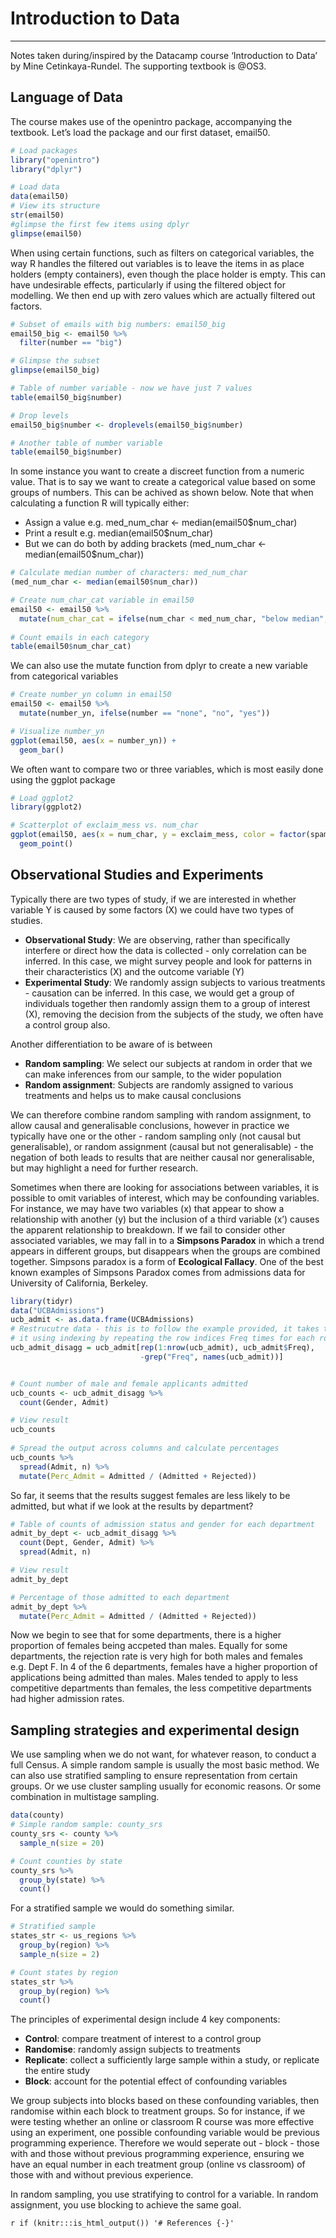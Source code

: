 # Introduction to Data
***
Notes taken during/inspired by the Datacamp course 'Introduction to Data' by Mine Cetinkaya-Rundel.  The supporting textbook is @OS3.

## Language of Data

The course makes use of the openintro package, accompanying the textbook.  Let's load the package and our first dataset, email50.

```r
# Load packages
library("openintro")
library("dplyr")

# Load data
data(email50)
# View its structure
str(email50)
#glimpse the first few items using dplyr
glimpse(email50)

```

When using certain functions, such as filters on categorical variables, the way R handles the filtered out variables is to leave the items in as place holders (empty containers), even though the place holder is empty.  This can have undesirable effects, particularly if using the filtered object for modelling.  We then end up with zero values which are actually filtered out factors.
```r
# Subset of emails with big numbers: email50_big
email50_big <- email50 %>%
  filter(number == "big")

# Glimpse the subset
glimpse(email50_big)

# Table of number variable - now we have just 7 values
table(email50_big$number)

# Drop levels
email50_big$number <- droplevels(email50_big$number)

# Another table of number variable
table(email50_big$number)
```

In some instance you want to create a discreet function from a numeric value.  That is to say we want to create a categorical value based on some groups of numbers.  This can be achived as shown below. Note that when calculating a function R will typically either:

* Assign a value e.g. med_num_char <- median(email50$num_char)
* Print a result e.g. median(email50$num_char)
* But we can do both by adding brackets (med_num_char <- median(email50$num_char))

```r
# Calculate median number of characters: med_num_char
(med_num_char <- median(email50$num_char))

# Create num_char_cat variable in email50
email50 <- email50 %>%
  mutate(num_char_cat = ifelse(num_char < med_num_char, "below median", "at or above median"))
  
# Count emails in each category
table(email50$num_char_cat)
```

We can also use the mutate function from dplyr to create a new variable from categorical variables

```r
# Create number_yn column in email50
email50 <- email50 %>%
  mutate(number_yn, ifelse(number == "none", "no", "yes"))

# Visualize number_yn
ggplot(email50, aes(x = number_yn)) +
  geom_bar()

```

We often want to compare two or three variables, which is most easily done using the ggplot package

```r
# Load ggplot2
library(ggplot2)

# Scatterplot of exclaim_mess vs. num_char
ggplot(email50, aes(x = num_char, y = exclaim_mess, color = factor(spam))) +
  geom_point()
```

## Observational Studies and Experiments

Typically there are two types of study, if we are interested in whether variable Y is caused by some factors (X) we could have two types of studies.
 
* **Observational Study**: We are observing, rather than specifically interfere or direct how the data is collected - only correlation can be inferred.  In this case, we might survey people and look for patterns in their characteristics (X) and the outcome variable (Y)
* **Experimental Study**: We randomly assign subjects to various treatments - causation can be inferred. In this case, we would get a group of individuals together then randomly assign them to a group of interest (X), removing the decision from the subjects of the study, we often have a control group also.

Another differentiation to be aware of is between 

* **Random sampling**: We select our subjects at random in order that we can make inferences from our sample, to the wider population
* **Random assignment**: Subjects are randomly assigned to various treatments and helps us to make causal conclusions

We can therefore combine random sampling with random assignment, to allow causal and generalisable conclusions, however in practice we typically have one or the other - random sampling only (not causal but generalisable), or random assignment (causal but not generalisable) - the negation of both leads to results that are neither causal nor generalisable, but may highlight a need for further research.

Sometimes when there are looking for associations between variables, it is possible to omit variables of interest, which may be confounding variables.  For instance, we may have two variables (x) that appear to show a relationship with another (y) but the inclusion of a third variable (x') causes the apparent relationship to breakdown.  If we fail to consider other associated variables, we may fall in to a **Simpsons Paradox** in which a trend appears in different groups, but disappears when the groups are combined together.  Simpsons paradox is a form of **Ecological Fallacy**.  One of the best known examples of Simpsons Paradox comes from admissions data for University of California, Berkeley.

```r
library(tidyr)
data("UCBAdmissions")
ucb_admit <- as.data.frame(UCBAdmissions)
# Restrucutre data - this is to follow the example provided, it takes the aggregated data from the original data frame and disaggregates 
# it using indexing by repeating the row indices Freq times for each row - see https://stackoverflow.com/questions/45445919/convert-wide-to-long-with-frequency-column
ucb_admit_disagg = ucb_admit[rep(1:nrow(ucb_admit), ucb_admit$Freq), 
                             -grep("Freq", names(ucb_admit))]


# Count number of male and female applicants admitted
ucb_counts <- ucb_admit_disagg %>%
  count(Gender, Admit)

# View result
ucb_counts
  
# Spread the output across columns and calculate percentages
ucb_counts %>%
  spread(Admit, n) %>%
  mutate(Perc_Admit = Admitted / (Admitted + Rejected))

```

So far, it seems that the results suggest females are less likely to be admitted, but what if we look at the results by department?

```r
# Table of counts of admission status and gender for each department
admit_by_dept <- ucb_admit_disagg %>%
  count(Dept, Gender, Admit) %>%
  spread(Admit, n)

# View result
admit_by_dept

# Percentage of those admitted to each department
admit_by_dept %>%
  mutate(Perc_Admit = Admitted / (Admitted + Rejected))
```

Now we begin to see that for some departments, there is a higher proportion of females being accpeted than males.  Equally for some departments, the rejection rate is very high for both males and females e.g. Dept F. In 4 of the 6 departments, females have a higher proportion of applications being admitted than males.  Males tended to apply to less competitive departments than females, the less competitive departments had higher admission rates.

## Sampling strategies and experimental design

We use sampling when we do not want, for whatever reason, to conduct a full Census.  A simple random sample is usually the most basic method.  We can also use stratified sampling to ensure representation from certain groups.  Or we use cluster sampling usually for economic reasons.  Or some combination in multistage sampling.

```r
data(county)
# Simple random sample: county_srs
county_srs <- county %>%
  sample_n(size = 20)

# Count counties by state
county_srs %>%
  group_by(state) %>%
  count()

```

For a stratified sample we would do something similar.

```r
# Stratified sample
states_str <- us_regions %>%
  group_by(region) %>%
  sample_n(size = 2)

# Count states by region
states_str %>%
  group_by(region) %>%
  count()
```



The principles of experimental design include 4 key components:

* **Control**: compare treatment of interest to a control group
* **Randomise**: randomly assign subjects to treatments
* **Replicate**: collect a sufficiently large sample within a study, or replicate the entire study
* **Block**: account for the potential effect of confounding variables

We group subjects into blocks based on these confounding variables, then randomise within each block to treatment groups.  So for instance, if we were testing whether an online or classroom R course was more effective using an experiment, one possible confounding variable would be previous programming experience.  Therefore we would seperate out - block - those with and those without previous programming experience, ensuring we have an equal number in each treatment group (online vs classroom) of those with and without previous experience.

In random sampling, you use stratifying to control for a variable. In random assignment, you use blocking to achieve the same goal.


`r if (knitr:::is_html_output()) '# References {-}'`
